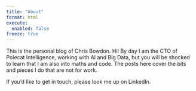 ```yaml
---
title: "About"
format: html
execute:
  enabled: false
freeze: true
---
```


This is the personal blog of Chris Bowdon. Hi! By day I am the CTO of Polecat Intelligence, working with AI and Big Data, but you will be shocked to learn that I am also into maths and code. The posts here cover the bits and pieces I do that are not for work.

If you'd like to get in touch, please look me up on LinkedIn.